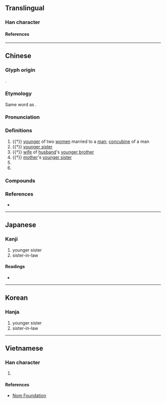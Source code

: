 {{character info/new}}
==Translingual==

===Han character===
{{Han char|rn=38|rad=女|as=07|sn=10|four=48427|canj=VCNH|ids=⿰女弟}}

====References====
{{Han ref|kx=0263.080|dkj=06329|dj=0529.250|hdz=21053.140|uh=5A23}}

----

==Chinese==
{{zh-forms}}

===Glyph origin===
{{Han etym}}
{{Han compound|女|弟|t1=woman|t2=young family member|ls=ic|ls2=psc|c1=s|c2=p}}.

===Etymology===
Same word as {{och-l|弟|younger brother}}.

===Pronunciation===
{{zh-pron
|m=dì
|c=dai6,tai5,tai6
|mc=y
|oc=y
|cat=n,pn
}}

===Definitions===
{{zh-hanzi}}

# {{†}} [[younger]] of two [[woman|women]] married to a [[man]]; {{lb|zh|in general}} [[concubine]] of a man
# {{†}} [[younger sister]]
# {{†}} [[wife]] of [[husband]]'s [[younger brother]]
# {{†}} [[mother]]'s [[younger sister]]
# {{surname|lang=zh}}
# {{n-g|Used in the given name of a girl to symbolize the hope that she will have a younger brother.}}

===Compounds===
{{zh-der|內娣|姒娣|娣婦|娣姒}}

===References===
* {{R:yue:mfccd}}

----

==Japanese==

===Kanji===
{{ja-kanji|grade=|rs=女07}}

# younger sister
# sister-in-law

====Readings====
* {{ja-readings|on=[[てい]] (tei), [[だい]] (dai)|kun=[[いもうと]] (imouto), [[おば]] (oba)}}

----

==Korean==

===Hanja===
{{ko-hanja|hangeul=제|rv=je|mr=che}}

# younger sister
# sister-in-law

----

==Vietnamese==

===Han character===
{{vi-hantu|[[đệ]]|rs=女07}}

# {{defn|lang=vi|sort=女07}}

====References====
* [http://nomfoundation.org/common/nom_details.php?codepoint=5a23 Nom Foundation]